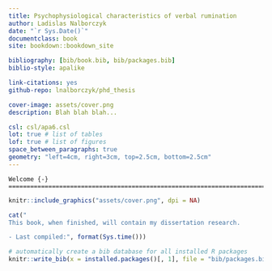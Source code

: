 ```yaml
--- 
title: Psychophysiological characteristics of verbal rumination
author: Ladislas Nalborczyk
date: "`r Sys.Date()`"
documentclass: book
site: bookdown::bookdown_site

bibliography: [bib/book.bib, bib/packages.bib]
biblio-style: apalike

link-citations: yes
github-repo: lnalborczyk/phd_thesis

cover-image: assets/cover.png
description: Blah blah blah...

csl: csl/apa6.csl
lot: true # list of tables
lof: true # list of figures
space_between_paragraphs: true
geometry: "left=4cm, right=3cm, top=2.5cm, bottom=2.5cm"
---
```


\frontmatter

```block
Welcome {-}
========================================================================

```

```r
knitr::include_graphics("assets/cover.png", dpi = NA)
```

```r
cat("
This book, when finished, will contain my dissertation research. 

- Last compiled:", format(Sys.time()))
```

```r
# automatically create a bib database for all installed R packages
knitr::write_bib(x = installed.packages()[, 1], file = "bib/packages.bib")
```
